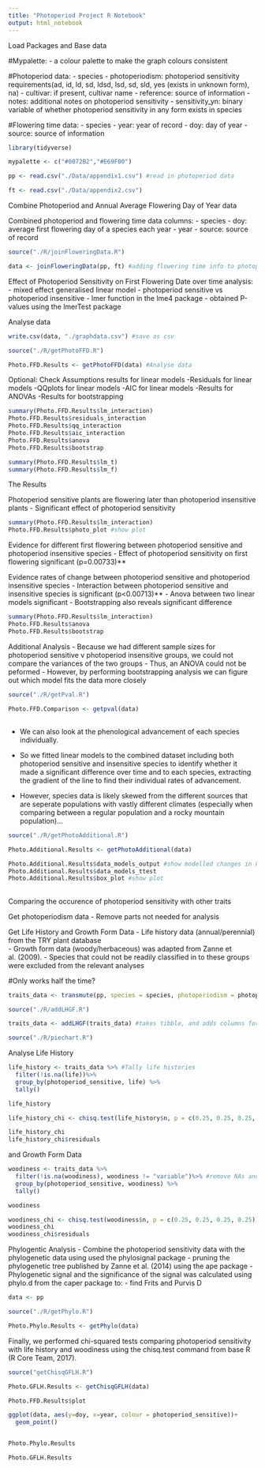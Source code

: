 ---
title: "Photoperiod Project R Notebook"
output: html_notebook
---

Load Packages and Base data

#Mypalette:
- a colour palette to make the graph colours consistent

#Photoperiod data:
- species
- photoperiodism: photoperiod sensitivity requirements(ad, id, ld, sd, ldsd, lsd, sd, sld, yes (exists in unknown form), na)
- cultivar: if present, cultivar name
- reference: source of information
- notes: additional notes on photoperiod sensitivity
- sensitivity_yn: binary variable of whether photoperiod sensitivity in any form exists in species

#Flowering time data:
- species
- year: year of record
- doy: day of year
- source: source of information

```{r}
library(tidyverse)

mypalette <- c("#0072B2","#E69F00")

pp <- read.csv("./Data/appendix1.csv") #read in photoperiod data

ft <- read.csv("./Data/appendix2.csv")
```

Combine Photoperiod and Annual Average Flowering Day of Year data

Combined photoperiod and flowering time data columns:
- species
- doy: average first flowering day of a species each year
- year
- source: source of record

```{r}

source("./R/joinFloweringData.R")

data <- joinFloweringData(pp, ft) #adding flowering time info to photoperiod sensitivity info

```


Effect of Photoperiod Sensitivity on First Flowering Date over time analysis:
- mixed effect generalised linear model
- photoperiod sensitive vs photoperiod insensitive
- lmer function in the lme4 package
- obtained P-values using the lmerTest package

Analyse data

```{r include=FALSE}

write.csv(data, "./graphdata.csv") #save as csv

source("./R/getPhotoFFD.R")

Photo.FFD.Results <- getPhotoFFD(data) #Analyse data

```

Optional: Check Assumptions
results for linear models
-Residuals for linear models
-QQplots for linear models
-AIC for linear models
-Results for ANOVAs
-Results for bootstrapping

```{r}
summary(Photo.FFD.Results$lm_interaction)
Photo.FFD.Results$residuals_interaction
Photo.FFD.Results$qq_interaction
Photo.FFD.Results$aic_interaction
Photo.FFD.Results$anova
Photo.FFD.Results$bootstrap

summary(Photo.FFD.Results$lm_t)
summary(Photo.FFD.Results$lm_f)
```

The Results

Photoperiod sensitive plants are flowering later than photoperiod insensitive plants
- Significant effect of photoperiod sensitivity 

```{r}
summary(Photo.FFD.Results$lm_interaction)
Photo.FFD.Results$photo_plot #show plot
```

Evidence for different first flowering between photoperiod sensitive and photoperiod insensitive species
- Effect of photoperiod sensitivity on first flowering significant (p=0.00733)**

Evidence rates of change between photoperiod sensitive and photoperiod insensitive species
- Interaction between photoperiod sensitive and insensitive species is significant (p<0.00713)**
- Anova between two linear models significant
- Bootstrapping also reveals significant difference

```{r}
summary(Photo.FFD.Results$lm_interaction)
Photo.FFD.Results$anova
Photo.FFD.Results$bootstrap
```

Additional Analysis
- Because we had different sample sizes for photoperiod sensitive v photoperiod insensitive groups, we could not compare the variances of the two groups
- Thus, an ANOVA could not be peformed
- However, by performing bootstrapping analysis we can figure out which model fits the data more closely


```{r}
source("./R/getPval.R")

Photo.FFD.Comparison <- getpval(data)
```


##
- We can also look at the phenological advancement of each species individually.

- So we fitted linear models to the combined dataset including both photoperiod sensitive and insensitive species to identify whether it made a significant difference over time and to each species, extracting the gradient of the line to find their individual rates of advancement.

- However, species data is likely skewed from the different sources that are seperate populations with vastly different climates (especially when comparing between a regular population and a rocky mountain population)...

```{r}
source("./R/getPhotoAdditional.R")

Photo.Additional.Results <- getPhotoAdditional(data)

Photo.Additional.Results$data_models_output #show modelled changes in FFD for each species
Photo.Additional.Results$data_models_ttest
Photo.Additional.Results$box_plot #show plot

```
##

Comparing the occurence of photoperiod sensitivity with other traits

Get photoperiodism data
- Remove parts not needed for analysis

Get Life History and Growth Form Data
- Life history data (annual/perennial) from the TRY plant database  
- Growth form data (woody/herbaceous) was adapted from Zanne et al. (2009). 
- Species that could not be readily classified in to these groups were excluded from the relevant analyses

#Only works half the time?

```{r}
traits_data <- transmute(pp, species = species, photoperiodism = photoperiodism, photoperiod_sensitive = sensitivity_yn)

source("./R/addLHGF.R")

traits_data <- addLHGF(traits_data) #takes tibble, and adds columns for life history and growth form
```


```{r}
source("./R/piechart.R")
```

Analyse Life History
```{r}
life_history <- traits_data %>% #Tally life histories
  filter(!is.na(life))%>%
  group_by(photoperiod_sensitive, life) %>%
  tally()

life_history

life_history_chi <- chisq.test(life_history$n, p = c(0.25, 0.25, 0.25, 0.25)) #Perform chi-square test

life_history_chi
life_history_chi$residuals
```

 and Growth Form Data
 
```{r}
woodiness <- traits_data %>%
  filter(!is.na(woodiness), woodiness != "variable")%>% #remove NAs and variable woodiness
  group_by(photoperiod_sensitive, woodiness) %>%
  tally()

woodiness

woodiness_chi <- chisq.test(woodiness$n, p = c(0.25, 0.25, 0.25, 0.25))
woodiness_chi
woodiness_chi$residuals
```
 

Phylogentic Analysis
- Combine the photoperiod sensitivity data with the phylogenetic data using used the phylosignal package
- pruning the phylogenetic tree published by Zanne et al. (2014) using the ape package
- Phylogenetic signal and the significance of the signal was calculated using phylo.d from the caper package to:
  - find Frits and Purvis D 

```{r}
data <- pp

source("./R/getPhylo.R")

Photo.Phylo.Results <- getPhylo(data)
```


Finally, we performed chi-squared tests comparing photoperiod sensitivity with life history and woodiness using the chisq.test command from base R (R Core Team, 2017).

```{r}
source("getChisqGFLH.R")

Photo.GFLH.Results <- getChisqGFLH(data)
```



```{r}

Photo.FFD.Results$plot

ggplot(data, aes(y=doy, x=year, colour = photoperiod_sensitive))+
  geom_point()


Photo.Phylo.Results

Photo.GFLH.Results

```

